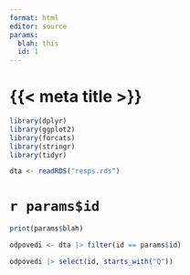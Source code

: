 ```yaml
---
format: html
editor: source
params:
  blah: this
  id: 1
---
```


# {{< meta title >}}

```r
library(dplyr)
library(ggplot2)
library(forcats)
library(stringr)
library(tidyr)
```

```r
dta <- readRDS("resps.rds")
```

# `r params$id`

```r
print(params$blah)
```

```r
odpovedi <- dta |> filter(id == params$id)
```

```r
odpovedi |> select(id, starts_with("Q"))
```
